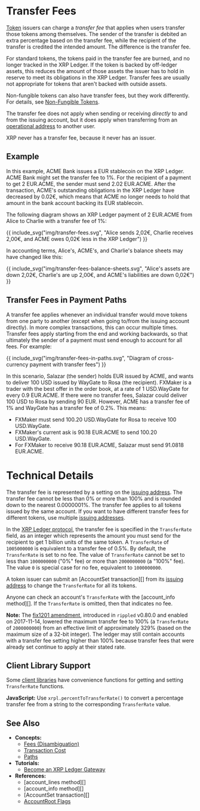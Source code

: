 
# Transfer Fees

[Token](./tokens.md) issuers can charge a _transfer fee_ that applies when users transfer those tokens among themselves. The sender of the transfer is debited an extra percentage based on the transfer fee, while the recipient of the transfer is credited the intended amount. The difference is the transfer fee.

For standard tokens, the tokens paid in the transfer fee are burned, and no longer tracked in the XRP Ledger. If the token is backed by off-ledger assets, this reduces the amount of those assets the issuer has to hold in reserve to meet its obligations in the XRP Ledger. Transfer fees are usually not appropriate for tokens that aren't backed with outside assets.

Non-fungible tokens <IconNotEnabled/> can also have transfer fees, but they work differently. For details, see [Non-Fungible Tokens](non-fungible-tokens.html).

The transfer fee does not apply when sending or receiving _directly_ to and from the issuing account, but it does apply when transferring from an [operational address][] to another user.

[operational address]: issuing-and-operational-addresses.html
[issuing address]: issuing-and-operational-addresses.html

XRP never has a transfer fee, because it never has an issuer.

## Example

In this example, ACME Bank issues a EUR stablecoin on the XRP Ledger. ACME Bank might set the transfer fee to 1%. For the recipient of a payment to get 2 EUR.ACME, the sender must send 2.02 EUR.ACME. After the transaction, ACME's outstanding obligations in the XRP Ledger have decreased by 0.02€, which means that ACME no longer needs to hold that amount in the bank account backing its EUR stablecoin.

The following diagram shows an XRP Ledger payment of 2 EUR.ACME from Alice to Charlie with a transfer fee of 1%:

{{ include_svg("img/transfer-fees.svg", "Alice sends 2,02€, Charlie receives 2,00€, and ACME owes 0,02€ less in the XRP Ledger") }}

In accounting terms, Alice's, ACME's, and Charlie's balance sheets may have changed like this:

{{ include_svg("img/transfer-fees-balance-sheets.svg", "Alice's assets are down 2,02€, Charlie's are up 2,00€, and ACME's liabilities are down 0,02€") }}



## Transfer Fees in Payment Paths

<!--{# TODO: Update this for OwnerPaysFee amendment when that gets added #}-->

A transfer fee applies whenever an individual transfer would move tokens from one party to another (except when going to/from the issuing account directly). In more complex transactions, this can occur multiple times. Transfer fees apply starting from the end and working backwards, so that ultimately the sender of a payment must send enough to account for all fees. For example:

{{ include_svg("img/transfer-fees-in-paths.svg", "Diagram of cross-currency payment with transfer fees") }}

In this scenario, Salazar (the sender) holds EUR issued by ACME, and wants to deliver 100 USD issued by WayGate to Rosa (the recipient). FXMaker is a trader with the best offer in the order book, at a rate of 1 USD.WayGate for every 0.9 EUR.ACME. If there were no transfer fees, Salazar could deliver 100 USD to Rosa by sending 90 EUR. However, ACME has a transfer fee of 1% and WayGate has a transfer fee of 0.2%. This means:

* FXMaker must send 100.20 USD.WayGate for Rosa to receive 100 USD.WayGate.
* FXMaker's current ask is 90.18 EUR.ACME to send 100.20 USD.WayGate.
* For FXMaker to receive 90.18 EUR.ACME, Salazar must send 91.0818 EUR.ACME.

<!-- SPELLING_IGNORE: waygate, fxmaker -->

# Technical Details

The transfer fee is represented by a setting on the [issuing address][]. The transfer fee cannot be less than 0% or more than 100% and is rounded down to the nearest 0.0000001%. The transfer fee applies to all tokens issued by the same account. If you want to have different transfer fees for different tokens, use multiple [issuing addresses][issuing address].

In the [XRP Ledger protocol](protocol-reference.html), the transfer fee is specified in the `TransferRate` field, as an integer which represents the amount you must send for the recipient to get 1 billion units of the same token. A `TransferRate` of `1005000000` is equivalent to a transfer fee of 0.5%. By default, the `TransferRate` is set to no fee. The value of `TransferRate` cannot be set to less than `1000000000` ("0%" fee) or more than `2000000000` (a "100%" fee). The value `0` is special case for no fee, equivalent to `1000000000`.

A token issuer can submit an [AccountSet transaction][] from its [issuing address][] to change the `TransferRate` for all its tokens.

Anyone can check an account's `TransferRate` with the [account_info method][]. If the `TransferRate` is omitted, then that indicates no fee.

**Note:** The [fix1201 amendment](amendments.html), introduced in `rippled` v0.80.0 and enabled on 2017-11-14, lowered the maximum transfer fee to 100% (a `TransferRate` of `2000000000`) from an effective limit of approximately 329% (based on the maximum size of a 32-bit integer). The ledger may still contain accounts with a transfer fee setting higher than 100% because transfer fees that were already set continue to apply at their stated rate.

## Client Library Support

Some [client libraries](client-libraries.html) have convenience functions for getting and setting `TransferRate` functions.

**JavaScript:** Use `xrpl.percentToTransferRate()` to convert a percentage transfer fee from a string to the corresponding `TransferRate` value.

## See Also

- **Concepts:**
    - [Fees (Disambiguation)](fees.html)
    - [Transaction Cost](transaction-cost.html)
    - [Paths](paths.html)
- **Tutorials:**
    - [Become an XRP Ledger Gateway](become-an-xrp-ledger-gateway.html)
- **References:**
    - [account_lines method][]
    - [account_info method][]
    - [AccountSet transaction][]
    - [AccountRoot Flags](accountroot.html#accountroot-flags)
